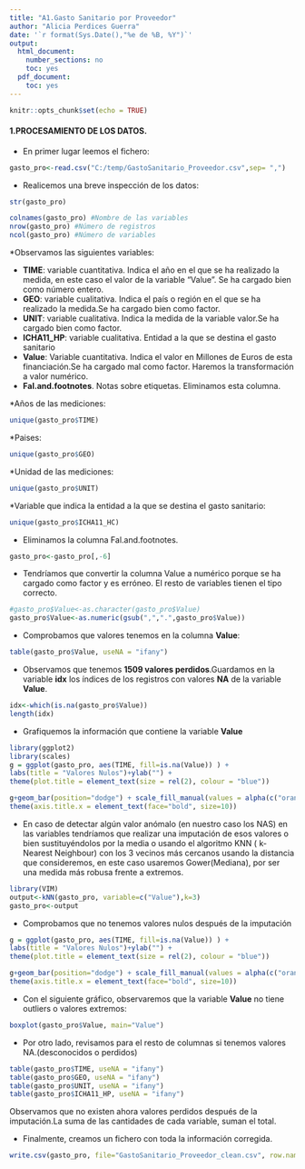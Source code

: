 ---
title: "A1.Gasto Sanitario por Proveedor"
author: "Alicia Perdices Guerra"
date: '`r format(Sys.Date(),"%e de %B, %Y")`'
output:
  html_document:
    number_sections: no
    toc: yes
  pdf_document:
    toc: yes
---

```{r setup, include=FALSE}
knitr::opts_chunk$set(echo = TRUE)
```


#### **1.PROCESAMIENTO DE LOS DATOS.**

* En primer lugar leemos el fichero:

```{r}
gasto_pro<-read.csv("C:/temp/GastoSanitario_Proveedor.csv",sep= ",")
```

* Realicemos una breve inspección de los datos:

```{r}
str(gasto_pro)

```


```{r}
colnames(gasto_pro) #Nombre de las variables
nrow(gasto_pro) #Número de registros
ncol(gasto_pro) #Número de variables
```

*Observamos las siguientes variables:

  * **TIME**: variable cuantitativa. Indica el año en el que se ha realizado la medida, en este caso el valor de la variable "Value". Se ha cargado bien como número entero.
  * **GEO**: variable cualitativa. Indica el país o región en el que se ha realizado la medida.Se ha cargado bien como factor.
  * **UNIT**: variable cualitativa. Indica la medida de la variable valor.Se ha cargado bien como factor.
  * **ICHA11_HP**: variable cualitativa. Entidad a la que se destina el gasto sanitario
  * **Value**: Variable cuantitativa. Indica el valor en Millones de Euros de esta financiación.Se ha cargado mal como factor. Haremos la transformación a valor numérico.
  * **Fal.and.footnotes**. Notas sobre etiquetas. Eliminamos esta columna.

*Años de las mediciones:

```{r}
unique(gasto_pro$TIME)
```

*Paises:

```{r}
unique(gasto_pro$GEO)
```

*Unidad de las mediciones:

```{r}
unique(gasto_pro$UNIT)
```

*Variable que indica la entidad a la que se destina el gasto sanitario:

```{r}
unique(gasto_pro$ICHA11_HC)
```

* Eliminamos la columna Fal.and.footnotes.

```{r}
gasto_pro<-gasto_pro[,-6]
```


* Tendríamos que convertir la columna Value a numérico porque se ha cargado como factor y es erróneo. El resto de variables tienen el tipo correcto.

```{r}
#gasto_pro$Value<-as.character(gasto_pro$Value)
gasto_pro$Value<-as.numeric(gsub(",",".",gasto_pro$Value))
```

* Comprobamos que valores tenemos en la columna **Value**:

```{r}
table(gasto_pro$Value, useNA = "ifany")
```

* Observamos que tenemos **1509 valores perdidos**.Guardamos en la variable **idx** los índices de los registros con valores **NA** de la variable **Value**.

```{r}
idx<-which(is.na(gasto_pro$Value))
length(idx)
```

* Grafiquemos la información que contiene la variable **Value**

```{r}
library(ggplot2)
library(scales)
g = ggplot(gasto_pro, aes(TIME, fill=is.na(Value)) ) +
labs(title = "Valores Nulos")+ylab("") +
theme(plot.title = element_text(size = rel(2), colour = "blue"))

g+geom_bar(position="dodge") + scale_fill_manual(values = alpha(c("orange", "blue"), 1)) +
theme(axis.title.x = element_text(face="bold", size=10))
```

* En caso de detectar algún valor anómalo (en nuestro caso los NAS) en las variables tendríamos que realizar una imputación de esos valores o bien sustituyéndolos por la media o usando el algoritmo KNN ( k-Nearest Neighbour) con los 3 vecinos más cercanos usando la distancia que consideremos, en este caso usaremos Gower(Mediana), por ser una medida más robusa frente a extremos.

```{r}
library(VIM)
output<-kNN(gasto_pro, variable=c("Value"),k=3) 
gasto_pro<-output
```

* Comprobamos que no tenemos valores nulos después de la imputación

```{r}
g = ggplot(gasto_pro, aes(TIME, fill=is.na(Value)) ) +
labs(title = "Valores Nulos")+ylab("") +
theme(plot.title = element_text(size = rel(2), colour = "blue"))

g+geom_bar(position="dodge") + scale_fill_manual(values = alpha(c("orange", "blue"), 1)) +
theme(axis.title.x = element_text(face="bold", size=10))
```

* Con el siguiente gráfico, observaremos que la variable **Value** no tiene outliers o valores extremos:

```{r}
boxplot(gasto_pro$Value, main="Value")
```

* Por otro lado, revisamos para el resto de columnas si tenemos valores NA.(desconocidos o perdidos)

```{r}
table(gasto_pro$TIME, useNA = "ifany")
table(gasto_pro$GEO, useNA = "ifany")
table(gasto_pro$UNIT, useNA = "ifany")
table(gasto_pro$ICHA11_HP, useNA = "ifany")
```


Observamos que no existen ahora valores perdidos después de la imputación.La suma de las cantidades de cada variable, suman el total.

* Finalmente, creamos un fichero con toda la información corregida.

```{r}
write.csv(gasto_pro, file="GastoSanitario_Proveedor_clean.csv", row.names = FALSE)
```

